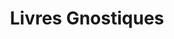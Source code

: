 ---
title: Livres Gnostiques
description: Bibliothèque Gnostique Internationale
template: splash
lang: fr
hero:
  tagline: Bienvenue aux Études Gnostiques
  image:
    file: ../../../assets/sol-de-acuario.webp
  actions:
    - text: Voir les livres
      link: educacion-fundamental/prefacio
      icon: right-arrow
    - text: Plus d'informations sur le Cours de Gnosis
      link: https://starlight.astro.build
      icon: external
      variant: minimal
---